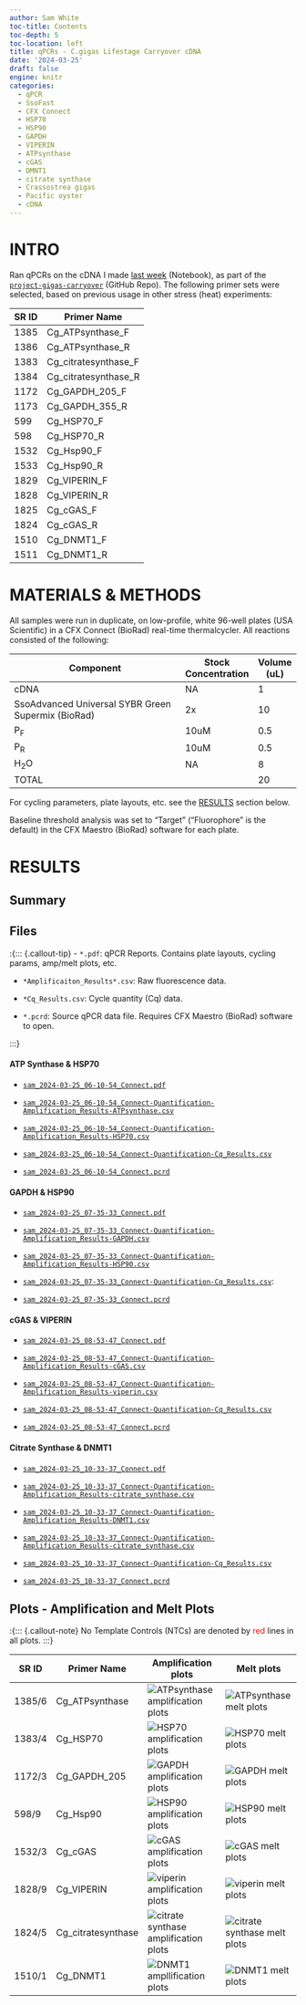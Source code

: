 ```yaml
---
author: Sam White
toc-title: Contents
toc-depth: 5
toc-location: left
title: qPCRs - C.gigas Lifestage Carryover cDNA
date: '2024-03-25'
draft: false
engine: knitr
categories: 
  - qPCR
  - SsoFast
  - CFX Connect
  - HSP70
  - HSP90
  - GAPDH
  - VIPERIN
  - ATPsynthase
  - cGAS
  - DMNT1
  - citrate synthase
  - Crassostrea gigas
  - Pacific oyster
  - cDNA
---
```

# INTRO

Ran qPCRs on the cDNA I made [last week](../2024-03-19-Reverse-Transcription---C.gigas-Lifestage-Carryover-Seed-and-Spat/) (Notebook), as part of the [`project-gigas-carryover`](../../../../project-gigas-carryover/lifestage_carryover/) (GitHub Repo). The following primer sets were selected, based on previous usage in other stress (heat) experiments:

| SR ID | Primer Name          |
|-------|----------------------|
| 1385  | Cg_ATPsynthase_F     |
| 1386  | Cg_ATPsynthase_R     |
| 1383  | Cg_citratesynthase_F |
| 1384  | Cg_citratesynthase_R |
| 1172  | Cg_GAPDH_205_F       |
| 1173  | Cg_GAPDH_355_R       |
| 599   | Cg_HSP70_F           |
| 598   | Cg_HSP70_R           |
| 1532  | Cg_Hsp90_F           |
| 1533  | Cg_Hsp90_R           |
| 1829  | Cg_VIPERIN_F         |
| 1828  | Cg_VIPERIN_R         |
| 1825  | Cg_cGAS_F            |
| 1824  | Cg_cGAS_R            |
| 1510  | Cg_DNMT1_F           |
| 1511  | Cg_DNMT1_R           |

# MATERIALS & METHODS

All samples were run in duplicate, on low-profile, white 96-well plates (USA Scientific) in a CFX Connect (BioRad) real-time thermalcycler. All reactions consisted of the following:

| Component                                          | Stock Concentration | Volume (uL) |
|----------------------------------------------------|---------------------|-------------|
| cDNA                                               | NA                  | 1           |
| SsoAdvanced Universal SYBR Green Supermix (BioRad) | 2x                  | 10          |
| P<sub>F</sub>                                      | 10uM                | 0.5         |
| P<sub>R</sub>                                      | 10uM                | 0.5         |
| H<sub>2</sub>O                                     | NA                  | 8           |
| TOTAL                                              |                     | 20          |

For cycling parameters, plate layouts, etc. see the [RESULTS](#results) section below.

Baseline threshold analysis was set to "Target" ("Fluorophore" is the default) in the CFX Maestro (BioRad) software for each plate.

# RESULTS

## Summary

## Files

:{::: {.callout-tip}
- `*.pdf`: qPCR Reports. Contains plate layouts, cycling params, amp/melt plots, etc.

- `*Amplificaiton_Results*.csv`: Raw fluorescence data.

- `*Cq_Results.csv`: Cycle quantity (Cq) data.

- `*.pcrd`: Source qPCR data file. Requires CFX Maestro (BioRad) software to open.

:::}

#### ATP Synthase & HSP70

- [`sam_2024-03-25_06-10-54_Connect.pdf`](sam_2024-03-25_06-10-54_Connect.pdf)

- [`sam_2024-03-25_06-10-54_Connect-Quantification-Amplification_Results-ATPsynthase.csv`](sam_2024-03-25_06-10-54_Connect-Quantification-Amplification_Results-ATPsynthase.csv)

- [`sam_2024-03-25_06-10-54_Connect-Quantification-Amplification_Results-HSP70.csv`](sam_2024-03-25_06-10-54_Connect-Quantification-Amplification_Results-HSP70.csv)

- [`sam_2024-03-25_06-10-54_Connect-Quantification-Cq_Results.csv`](sam_2024-03-25_06-10-54_Connect-Quantification-Cq_Results.csv)

- [`sam_2024-03-25_06-10-54_Connect.pcrd`](https://owl.fish.washington.edu/scaphapoda/qPCR_data/cfx_connect_data/sam_2024-03-25_06-10-54_Connect.pcrd)

#### GAPDH & HSP90

- [`sam_2024-03-25_07-35-33_Connect.pdf`](sam_2024-03-25_07-35-33_Connect.pdf)

- [`sam_2024-03-25_07-35-33_Connect-Quantification-Amplification_Results-GAPDH.csv`](sam_2024-03-25_07-35-33_Connect-Quantification-Amplification_Results-GAPDH.csv)

- [`sam_2024-03-25_07-35-33_Connect-Quantification-Amplification_Results-HSP90.csv`](sam_2024-03-25_07-35-33_Connect-Quantification-Amplification_Results-HSP90.csv)

- [`sam_2024-03-25_07-35-33_Connect-Quantification-Cq_Results.csv`](sam_2024-03-25_07-35-33_Connect-Quantification-Cq_Results.csv): 

- [`sam_2024-03-25_07-35-33_Connect.pcrd`](https://owl.fish.washington.edu/scaphapoda/qPCR_data/cfx_connect_data/sam_2024-03-25_07-35-33_Connect.pcrd)

#### cGAS & VIPERIN

- [`sam_2024-03-25_08-53-47_Connect.pdf`](sam_2024-03-25_08-53-47_Connect.pdf)

- [`sam_2024-03-25_08-53-47_Connect-Quantification-Amplification_Results-cGAS.csv`](sam_2024-03-25_08-53-47_Connect-Quantification-Amplification_Results-cGAS.csv)

- [`sam_2024-03-25_08-53-47_Connect-Quantification-Amplification_Results-viperin.csv`](sam_2024-03-25_08-53-47_Connect-Quantification-Amplification_Results-viperin.csv)

- [`sam_2024-03-25_08-53-47_Connect-Quantification-Cq_Results.csv`](sam_2024-03-25_08-53-47_Connect-Quantification-Cq_Results.csv)

- [`sam_2024-03-25_08-53-47_Connect.pcrd`](https://owl.fish.washington.edu/scaphapoda/qPCR_data/cfx_connect_data/sam_2024-03-25_08-53-47_Connect.pcrd)

#### Citrate Synthase & DNMT1

- [`sam_2024-03-25_10-33-37_Connect.pdf`](sam_2024-03-25_10-33-37_Connect.pdf)

- [`sam_2024-03-25_10-33-37_Connect-Quantification-Amplification_Results-citrate_synthase.csv`](sam_2024-03-25_10-33-37_Connect-Quantification-Amplification_Results-citrate_synthase.csv)

- [`sam_2024-03-25_10-33-37_Connect-Quantification-Amplification_Results-DNMT1.csv`](sam_2024-03-25_10-33-37_Connect-Quantification-Amplification_Results-DNMT1.csv)

- [`sam_2024-03-25_10-33-37_Connect-Quantification-Amplification_Results-citrate_synthase.csv`](sam_2024-03-25_10-33-37_Connect-Quantification-Amplification_Results-citrate_synthase.csv)

- [`sam_2024-03-25_10-33-37_Connect-Quantification-Cq_Results.csv`](sam_2024-03-25_10-33-37_Connect-Quantification-Cq_Results.csv)

- [`sam_2024-03-25_10-33-37_Connect.pcrd`](https://owl.fish.washington.edu/scaphapoda/qPCR_data/cfx_connect_data/sam_2024-03-25_10-33-37_Connect.pcrd)



## Plots - Amplification and Melt Plots

:{::: {.callout-note}
No Template Controls (NTCs) are denoted by  <span style="color: red;">red</span> lines in all plots.
:::}

| SR ID  | Primer Name        | Amplification plots                                         | Melt plots                                                   |
|--------|--------------------|-------------------------------------------------------------|--------------------------------------------------------------|
| 1385/6 | Cg_ATPsynthase     | ![ATPsynthase amplification plots](sam_2024-03-25_06-10-54-ATPsynthase-amp-plots.png)      | ![ATPsynthase melt plots](sam_2024-03-25_06-10-54-ATPsynthase-melt-plots.png)      |
| 1383/4 | Cg_HSP70           | ![HSP70 amplification plots](sam_2024-03-25_06-10-54-HSP70-amp-plots.png)            | ![HSP70 melt plots](sam_2024-03-25_06-10-54-HSP70-melt-plots.png)            |
| 1172/3 | Cg_GAPDH_205       | ![GAPDH amplification plots](sam_2024-03-25_07-35-33-GAPDH-amp-plots.png)            | ![GAPDH melt plots](sam_2024-03-25_07-35-33-GAPDH-melt-plots.png)            |
| 598/9  | Cg_Hsp90           | ![HSP90 amplification plots](sam_2024-03-25_07-35-33-HSP90-amp-plots.png)            | ![HSP90 melt plots](sam_2024-03-25_07-35-33-HSP90-melt-plots.png)            |
| 1532/3 | Cg_cGAS            | ![cGAS amplification plots](sam_2024-03-25_08-53-47-cGAS-amp-plots.png)             | ![cGAS melt plots](sam_2024-03-25_08-53-47-cGAS-melt-plots.png)             |
| 1828/9 | Cg_VIPERIN         | ![viperin amplification plots](sam_2024-03-25_08-53-47-viperin-amp-plots.png)          | ![viperin melt plots](sam_2024-03-25_08-53-47-viperin-melt-plots.png)          |
| 1824/5 | Cg_citratesynthase | ![citrate synthase amplification plots](sam_2024-03-25_10-33-37-citrate_synthase-amp-plots.png) | ![citrate synthase melt plots](sam_2024-03-25_10-33-37-citrate_synthase-melt-plots.png) |
| 1510/1 | Cg_DNMT1           | ![DNMT1 ampllification plots](sam_2024-03-25_10-33-37-DNMT1-amp-plots.png)            | ![DNMT1 melt plots](sam_2024-03-25_10-33-37-DNMT1-melt-plots.png)            |